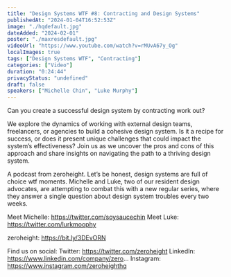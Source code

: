 ```yaml
---
title: "Design Systems WTF #8: Contracting and Design Systems"
publishedAt: "2024-01-04T16:52:53Z"
image: "./hqdefault.jpg"
dateAdded: "2024-02-01"
poster: "./maxresdefault.jpg"
videoUrl: "https://www.youtube.com/watch?v=rMUvA67y_Og"
localImages: true
tags: ["Design Systems WTF", "Contracting"]
categories: ["Video"]
duration: "0:24:44"
privacyStatus: "undefined"
draft: false
speakers: ["Michelle Chin", "Luke Murphy"]
---
```

Can you create a successful design system by contracting work out?

We explore the dynamics of working with external design teams, freelancers, or agencies to build a cohesive design system. Is it a recipe for success, or does it present unique challenges that could impact the system’s effectiveness? Join us as we uncover the pros and cons of this approach and share insights on navigating the path to a thriving design system.

A podcast from zeroheight. Let’s be honest, design systems are full of choice wtf moments. Michelle and Luke, two of our resident design advocates, are attempting to combat this with a new regular series, where they answer a single question about design system troubles every two weeks.

Meet Michelle: https://twitter.com/soysaucechin
Meet Luke: https://twitter.com/lurkmoophy

zeroheight: https://bit.ly/3DEvORN

Find us on social:
Twitter: https://twitter.com/zeroheight
LinkedIn: https://www.linkedin.com/company/zero...
Instagram: https://www.instagram.com/zeroheighthq
